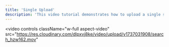 ```yaml
---
title: 'Single Upload'
description: 'This video tutorial demonstrates how to upload a single suspicious activity report into the system. It guides you through the steps of data preparation, using the upload tool, and ensuring successful submission for a seamless upload experience.'
---
```

<video
  controls
  className="w-full aspect-video"
  src="https://res.cloudinary.com/dlpxvj8ke/video/upload/v1737031908/search_hzw162.mov"
></video>